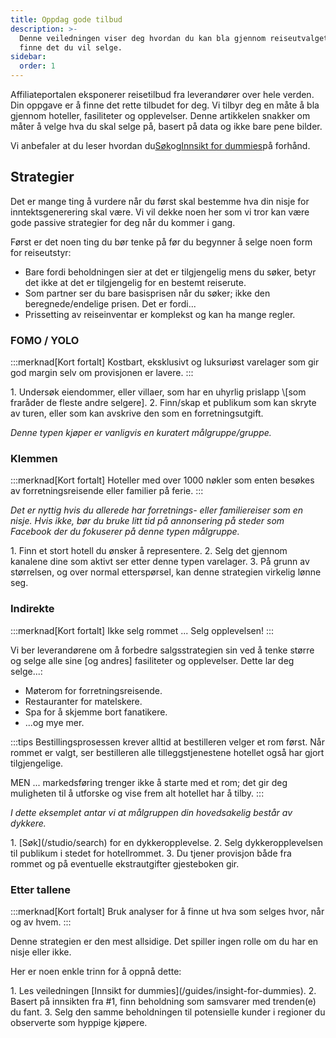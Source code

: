 ```yaml
---
title: Oppdag gode tilbud
description: >-
  Denne veiledningen viser deg hvordan du kan bla gjennom reiseutvalget for å
  finne det du vil selge.
sidebar:
  order: 1
---
```


Affiliateportalen eksponerer reisetilbud fra leverandører over hele verden. Din oppgave er å finne det rette tilbudet for deg. Vi tilbyr deg en måte å bla gjennom hoteller, fasiliteter og opplevelser. Denne artikkelen snakker om måter å velge hva du skal selge på, basert på data og ikke bare pene bilder.

Vi anbefaler at du leser hvordan du[Søk](/studio/search)og[Innsikt for dummies](/guides/insight-for-dummies)på forhånd.

## Strategier

Det er mange ting å vurdere når du først skal bestemme hva din nisje for inntektsgenerering skal være. Vi vil dekke noen her som vi tror kan være gode passive strategier for deg når du kommer i gang.

Først er det noen ting du bør tenke på før du begynner å selge noen form for reiseutstyr:

* Bare fordi beholdningen sier at det er tilgjengelig mens du søker, betyr det ikke at det er tilgjengelig for en bestemt reiserute.
* Som partner ser du bare basisprisen når du søker; ikke den beregnede/endelige prisen. Det er fordi...
* Prissetting av reiseinventar er komplekst og kan ha mange regler.

### FOMO / YOLO

:::merknad\[Kort fortalt]
Kostbart, eksklusivt og luksuriøst varelager som gir god margin selv om provisjonen er lavere.
:::

<Steps>
  1. Undersøk eiendommer, eller villaer, som har en uhyrlig prislapp \[som fraråder de fleste andre selgere].
  2. Finn/skap et publikum som kan skryte av turen, eller som kan avskrive den som en forretningsutgift.
</Steps>


*Denne typen kjøper er vanligvis en kuratert målgruppe/gruppe.*

### Klemmen

:::merknad\[Kort fortalt]
Hoteller med over 1000 nøkler som enten besøkes av forretningsreisende eller familier på ferie.
:::

*Det er nyttig hvis du allerede har forretnings- eller familiereiser som en nisje. Hvis ikke, bør du bruke litt tid på annonsering på steder som Facebook der du fokuserer på denne typen målgruppe.*

<Steps>
  1. Finn et stort hotell du ønsker å representere.
  2. Selg det gjennom kanalene dine som aktivt ser etter denne typen varelager.
  3. På grunn av størrelsen, og over normal etterspørsel, kan denne strategien virkelig lønne seg.
</Steps>


### Indirekte

:::merknad\[Kort fortalt]
Ikke selg rommet ... Selg opplevelsen!
:::

Vi ber leverandørene om å forbedre salgsstrategien sin ved å tenke større og selge alle sine \[og andres] fasiliteter og opplevelser. Dette lar deg selge...:

* Møterom for forretningsreisende.
* Restauranter for matelskere.
* Spa for å skjemme bort fanatikere.
* ...og mye mer.

:::tips
Bestillingsprosessen krever alltid at bestilleren velger et rom først. Når rommet er valgt, ser bestilleren alle tilleggstjenestene hotellet også har gjort tilgjengelige.

MEN ... markedsføring trenger ikke å starte med et rom; det gir deg muligheten til å utforske og vise frem alt hotellet har å tilby.
:::

*I dette eksemplet antar vi at målgruppen din hovedsakelig består av dykkere.*

<Steps>
  1. [Søk](/studio/search) for en dykkeropplevelse.
  2. Selg dykkeropplevelsen til publikum i stedet for hotellrommet.
  3. Du tjener provisjon både fra rommet og på eventuelle ekstrautgifter gjesteboken gir.
</Steps>


### Etter tallene

:::merknad\[Kort fortalt]
Bruk analyser for å finne ut hva som selges hvor, når og av hvem.
:::

Denne strategien er den mest allsidige. Det spiller ingen rolle om du har en nisje eller ikke.

Her er noen enkle trinn for å oppnå dette:

<Steps>
  1. Les veiledningen [Innsikt for dummies](/guides/insight-for-dummies).
  2. Basert på innsikten fra #1, finn beholdning som samsvarer med trenden(e) du fant.
  3. Selg den samme beholdningen til potensielle kunder i regioner du observerte som hyppige kjøpere.
</Steps>

